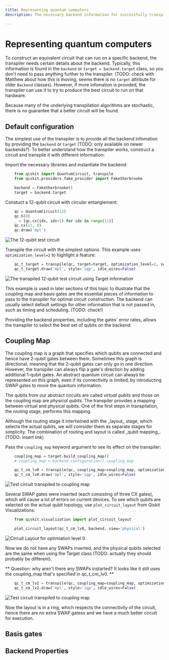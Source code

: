 ```yaml
---
title: Representing quantum computers
description: The necessary backend information for successfully transpiling quantum circuits

---
```


# Representing quantum computers

To construct an equivalent circuit that can run on a specific backend, the transpiler needs certain details about the backend.  Typically, this information is found in the `backend` or `target = backend.target` class, so you don't need to pass anything further to the transpiler. (TODO: check with Matthew about how this is moving, seems there is no `target` attribute for older `Backend` classes). However, if more infomation is provided, the transpiler can use it to try to produce the best circuit to run on that hardware.  

<Admonition>
Because many of the underlying transpilation algorithms are stochastic, there is no guarantee that a better circuit will be found. 
</Admonition>

<span id="default-config"></span>
## Default configuration

The simplest use of the transpiler is to provide all the backend infomation by providing the `backend` or `target` (TODO: only available on newer backends?). To better understand how the transpiler works, construct a circuit and transpile it with different information:

Import the necessary libraries and instantiate the backend:

```python
    from qiskit import QuantumCircuit, transpile
    from qiskit.providers.fake_provider import FakeSherbrooke

    backend = FakeSherbrooke()
    target = backend.target
```

Constuct a 12-qubit circuit with circular entanglement:

```python
    qc = QuantumCircuit(12)
    qc.h(0)
    _ = [qc.cx(idx, idx+1) for idx in range(11)]
    qc.cx(11, 0)
    qc.draw('mpl')
```
![The 12-qubit test circuit](/images/transpile/qc-circular.png)

Transpile the circuit with the simplest options. This example uses `optimization_level=2` to highlight a feature:

```python
    qc_t_target = transpile(qc, target=target, optimization_level=2, seed_transpiler=12345)
    qc_t_target.draw('mpl', style='iqp', idle_wires=False)
```
![The transpiled 12-qubit test circuit using Target information](/images/transpile/qc_t_target.png)

This example is used in later sections of this topic to illustrate that the coupling map and basis gates are the essential pieces of information to pass to the transpiler for optimal circuit construction. The backend can usually select default settings for other information that is not passed in, such as timing and scheduling. (TODO: check!) 

Providing the backend properties, including the gates' error rates, allows the transpiler to select the best set of qubits on the backend.

## Coupling Map

The coupling map is a graph that specifies which qubits are connected and hence have 2-qubit gates between them. Sometimes this graph is directional, meaning that the 2-qubit gates can only go in one direction. However, the transpiler can always flip a gate's direction by adding additional 1-qubit gates. An abstract quantum circuit can always be represented on this graph, even if its connectivity is limited, by introducting SWAP gates to move the quantum information. 

The qubits from our abstract circuits are called _virtual qubits_ and those on the coupling map are _physical qubits_. The transpiler provides a mapping between virtual and physical qubits. One of the first steps in transpilation, the _routing_ stage, performs this mapping.

<Admonition>
Although the routing stage it intertwined with the _layout_ stage, which selects the actual qubits, we will comsider them as separate stages for simplicity. The combination of routing and layout is called _qubit mapping_. (TODO: insert link) 
</Admonition>

Pass the `coupling_map` keyword argument to see its effect on the transpiler:

```python
    coupling_map = target.build_coupling_map()
    # coupling_map = backend.configuration().coupling_map

    qc_t_cm_lv0 = transpile(qc, coupling_map=coupling_map, optimization_level=0, seed_transpiler=12345)
    qc_t_cm_lv0.draw('mpl', style='iqp', idle_wires=False)
```
![Test circuit transpiled to coupling map](/images/transpile/qc_t_cm_lv0.png)

Several SWAP gates were inserted (each consisting of three CX gates), which will cause a lot of errors on current devices. To see which qubits are selected on the actual qubit topology, use `plot_circuit_layout` from Qiskit Visualizations:

```python
    from qiskit.visualization import plot_circuit_layout

    plot_circuit_layout(qc_t_cm_lv0, backend, view='physical')
```
![Circuit Layout for optimiation level 0](/images/transpile/circ_layout_lv0.png)

Now we do not have any SWAPs inserted, and the physical qubits selected are the same when using the Target class (TODO: actually they should probably be different).

** Question: why aren't there any SWAPs instarted?  It looks like it still uses the coupling_map that's specified in qc_t_cm_lv0. **

```python
    qc_t_cm_lv2 = transpile(qc, coupling_map=coupling_map, optimization_level=2, seed_transpiler=12345)
    qc_t_cm_lv2.draw('mpl', style='iqp', idle_wires=False)
```
![Test circuit transpiled to coupling map](/images/transpile/qc_t_cm_lv2.png)

Now the layout is in a ring, which respects the connectivity of the circuit, hence there are no extra SWAP gatess and we have a much better circuit for execution.

## Basis gates

## Backend Properties